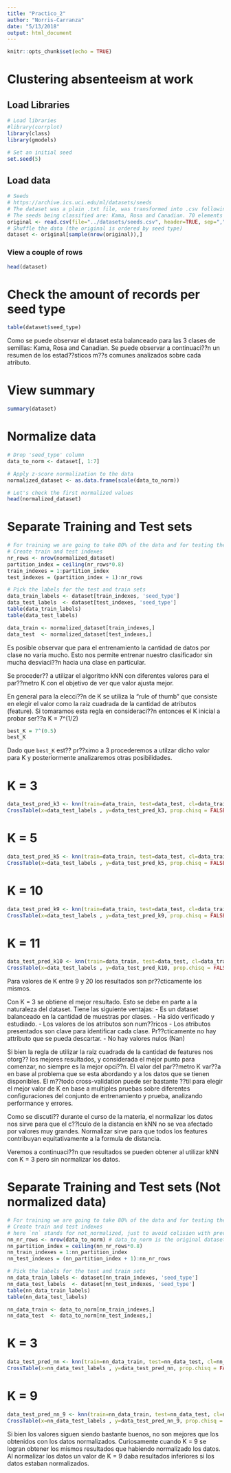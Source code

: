 ```yaml
---
title: "Practico_2"
author: "Norris-Carranza"
date: "5/13/2018"
output: html_document
---
```


```r
knitr::opts_chunk$set(echo = TRUE)
```

# Clustering absenteeism at work

## Load Libraries

```r
# Load libraries
#library(corrplot)
library(class)
library(gmodels)

# Set an initial seed
set.seed(5)
```

## Load data

```r
# Seeds
# https://archive.ics.uci.edu/ml/datasets/seeds
# The dataset was a plain .txt file, was transformed into .csv following the description provided
# The seeds being classified are: Kama, Rosa and Canadian. 70 elements each, randomly selected for # the experiment 
original <- read.csv(file="../datasets/seeds.csv", header=TRUE, sep=",")
# Shuffle the data (the original is ordered by seed type)
dataset <- original[sample(nrow(original)),]
```

### View a couple of rows

```r
head(dataset)
```

# Check the amount of records per seed type
```r
table(dataset$seed_type)
```

Como se puede observar el dataset esta balanceado para las 3 clases de semillas: Kama, Rosa and Canadian. Se puede observar a continuaci??n un resumen de los estad??sticos m??s comunes analizados sobre cada atributo.

# View summary
```r
summary(dataset)
```

# Normalize data
```r
# Drop 'seed_type' column
data_to_norm <- dataset[, 1:7]

# Apply z-score normalization to the data
normalized_dataset <- as.data.frame(scale(data_to_norm))

# Let's check the first normalized values
head(normalized_dataset)
```

# Separate Training and Test sets
```r
# For training we are going to take 80% of the data and for testing the remaining 20%
# Create train and test indexes
nr_rows <- nrow(normalized_dataset)
partition_index = ceiling(nr_rows*0.8)
train_indexes = 1:partition_index
test_indexes = (partition_index + 1):nr_rows

# Pick the labels for the test and train sets
data_train_labels <- dataset[train_indexes, 'seed_type']
data_test_labels  <- dataset[test_indexes, 'seed_type']
table(data_train_labels)
table(data_test_labels)

data_train <- normalized_dataset[train_indexes,]
data_test  <- normalized_dataset[test_indexes,]
```

Es posible observar que para el entrenamiento la cantidad de datos por clase no varia mucho. Esto nos permite entrenar nuestro clasificador sin mucha desviaci??n hacia una clase en particular.

Se proceder?? a utilizar el algoritmo kNN con diferentes valores para el par??metro K con el objetivo de ver que valor ajusta mejor.

En general para la elecci??n de K se utiliza la "rule of thumb" que consiste en elegir el valor como la raiz cuadrada de la cantidad de atributos (feature). Si tomaramos esta regla en consideraci??n entonces el K inicial a probar ser??a K = 7^(1/2)

```r
best_K = 7^(0.5)
best_K
```

Dado que `best_K` est?? pr??ximo a 3 procederemos a utilzar dicho valor para K y posteriormente analizaremos otras posibilidades.

# K = 3

```r
data_test_pred_k3 <- knn(train=data_train, test=data_test, cl=data_train_labels, k=3)
CrossTable(x=data_test_labels , y=data_test_pred_k3, prop.chisq = FALSE)
```

# K = 5

```r
data_test_pred_k5 <- knn(train=data_train, test=data_test, cl=data_train_labels, k=5)
CrossTable(x=data_test_labels , y=data_test_pred_k5, prop.chisq = FALSE)
```

# K = 10

```r
data_test_pred_k9 <- knn(train=data_train, test=data_test, cl=data_train_labels, k=9)
CrossTable(x=data_test_labels , y=data_test_pred_k9, prop.chisq = FALSE)
```

# K = 11

```r
data_test_pred_k10 <- knn(train=data_train, test=data_test, cl=data_train_labels, k=10)
CrossTable(x=data_test_labels , y=data_test_pred_k10, prop.chisq = FALSE)
```

Para valores de K entre 9 y 20 los resultados son pr??cticamente los mismos.

Con K = 3 se obtiene el mejor resultado. Esto se debe en parte a la naturaleza del dataset. Tiene las siguiente ventajas:
 - Es un dataset balanceado en la cantidad de muestras por clases.
 - Ha sido verificado y estudiado.
 - Los valores de los atributos son num??ricos
 - Los atributos presentados son clave para identificar cada clase. Pr??cticamente no hay attributo que se pueda descartar.
 - No hay valores nulos (Nan)
 
Si bien la regla de utilizar la raiz cuadrada de la cantidad de features nos otorg?? los mejores resultados, y considerada el mejor punto para comenzar, no siempre es la mejor opci??n. El valor del par??metro K var??a en base al problema que se esta abordando y a los datos que se tienen disponibles. El m??todo cross-validation puede ser bastante ??til para elegir el mejor valor de K en base a multiples pruebas sobre diferentes configuraciones del conjunto de entrenamiento y prueba, analizando performance y errores.

Como se discuti?? durante el curso de la materia, el normalizar los datos nos sirve para que el c??lculo de la distancia en kNN no se vea afectado por valores muy grandes. Normalizar sirve para que todos los features contribuyan equitativamente a la formula de distancia.

Veremos a continuaci??n que resultados se pueden obtener al utilizar kNN con K = 3 pero sin normalizar los datos.

# Separate Training and Test sets (Not normalized data)
```r
# For training we are going to take 80% of the data and for testing the remaining 20%
# Create train and test indexes
# here `nn` stands for not_normalized, just to avoid colision with previous variables
nn_nr_rows <- nrow(data_to_norm) # data_to_norm is the original dataset without the labels
nn_partition_index = ceiling(nn_nr_rows*0.8)
nn_train_indexes = 1:nn_partition_index
nn_test_indexes = (nn_partition_index + 1):nn_nr_rows

# Pick the labels for the test and train sets
nn_data_train_labels <- dataset[nn_train_indexes, 'seed_type']
nn_data_test_labels  <- dataset[nn_test_indexes, 'seed_type']
table(nn_data_train_labels)
table(nn_data_test_labels)

nn_data_train <- data_to_norm[nn_train_indexes,]
nn_data_test  <- data_to_norm[nn_test_indexes,]
```

# K = 3

```r
data_test_pred_nn <- knn(train=nn_data_train, test=nn_data_test, cl=nn_data_train_labels, k=3)
CrossTable(x=nn_data_test_labels , y=data_test_pred_nn, prop.chisq = FALSE)
```

# K = 9

```r
data_test_pred_nn_9 <- knn(train=nn_data_train, test=nn_data_test, cl=nn_data_train_labels, k=9)
CrossTable(x=nn_data_test_labels , y=data_test_pred_nn_9, prop.chisq = FALSE)
```

Si bien los valores siguen siendo bastante buenos, no son mejores que los obtenidos con los datos normalizados. Curiosamente cuando K = 9 se logran obtener los mismos resultados que habiendo normalizado los datos. Al normalizar los datos un valor de K = 9 daba resultados inferiores si los datos estaban normalizados.
